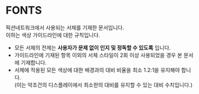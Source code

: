 <Meta title="Guidelines|Fonts" />

# FONTS
픽션네트워크에서 사용되는 서체를 기재한 문서입니다.  
이하는 색상 가이드라인에 대한 규칙입니다.

- 모든 서체의 전제는 __사용자가 문제 없이 인지 및 정독할 수 있도록__ 입니다.
- 가이드라인에 기재된 항목 이외의 서체 스타일이 2회 이상 사용되었을 경우 본 문서에 기재합니다.
- 서체에 적용된 모든 색상에 대한 배경과의 대비 비율을 최소 1.2:1을 유지해야 합니다. <br />
(이는 악조건의 디스플레이에서 최소한의 대비를 유지할 수 있는 대비 수치입니다.)